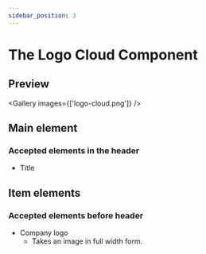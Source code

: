 ```yaml
---
sidebar_position: 3
---
```



# The Logo Cloud Component

## Preview

<Gallery images={['logo-cloud.png']} />

## Main element

### Accepted elements in the header

-   Title

## Item elements

### Accepted elements before header

-   Company logo
    -   Takes an image in full width form.
